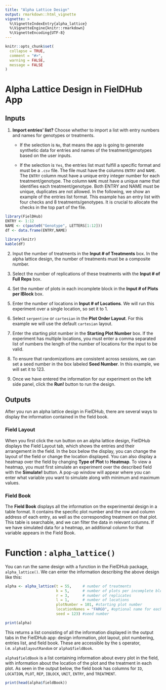 ```yaml
---
title: "Alpha Lattice Design"
output: rmarkdown::html_vignette
vignette: >
  %\VignetteIndexEntry{alpha_lattice}
  %\VignetteEngine{knitr::rmarkdown}
  %\VignetteEncoding{UTF-8}
---
```


```r
knitr::opts_chunk$set(
  collapse = TRUE,
  comment = "#>",
  warning = FALSE, 
  message = FALSE
)
```

# Alpha Lattice Design in FielDHub App

## Inputs
1. **Import entries' list?** Choose whether to import a list with entry numbers and names for genotypes or treatments.
    * If the selection is `No`, that means the app is going to generate synthetic data for entries and names of the treatment/genotypes based on the user inputs.

    * If the selection is `Yes`, the entries list must fulfill a specific format and must be a `.csv` file. The file must have the columns `ENTRY` and `NAME`. The `ENTRY` column must have a unique entry integer number for each treatment/genotype. The column `NAME` must have a unique name that identifies each treatment/genotype. Both ENTRY and NAME must be unique, duplicates are not allowed. In the following, we show an example of the entries list format. This example has an entry list with four checks and 8 treatments/genotypes. It is crucial to allocate the checks in the top part of the file.

```r
library(FielDHub)
ENTRY <- 1:12
NAME <- c(paste0("Genotype", LETTERS[1:12]))
df <- data.frame(ENTRY,NAME)
```

```r
library(knitr)
kable(df)
```

2. Input the number of treatments in the **Input # of Treatments** box. In the alpha lattice design, the number of treatments must be a composite number.

3. Select the number of replications of these treatments with the **Input # of Full Reps** box. 

4. Set the number of plots in each incomplete block in the **Input # of Plots per IBlock** box.

5. Enter the number of locations in **Input # of Locations**. We will run this experiment over a single location, so set it to 1.

6. Select `serpentine` or `cartesian` in the **Plot Order Layout**. For this example we will use the default `cartesian` layout.

7. Enter the starting plot number in the **Starting Plot Number** box. If the experiment has multiple locations, you must enter a comma separated list of numbers the length of the number of locations for the input to be valid. 

8. To ensure that randomizations are consistent across sessions, we can set a seed number in the box labeled **Seed Number**. In this example, we will set it to 123. 

9. Once we have entered the information for our experiment on the left side panel, click the **Run!** button to run the design.

## Outputs
After you run an alpha lattice design in FielDHub, there are several ways to display the information contained in the field book. 

### Field Layout
When you first click the run button on an alpha lattice design, FielDHub displays the Field Layout tab, which shows the entries and their arrangement in the field. In the box below the display, you can change the layout of the field or change the location displayed. 
You can also display a heatmap over the field by changing **Type of Plot** to **Heatmap**. To view a heatmap, you must first simulate an experiment over the described field with the **Simulate!** button. A pop-up window will appear where you can enter what variable you want to simulate along with minimum and maximum values. 

### Field Book
The **Field Book** displays all the information on the experimental design in a table format. It contains the specific plot number and the row and column address of each entry, as well as the corresponding treatment on that plot. This table is searchable, and we can filter the data in relevant columns. If we have simulated data for a heatmap, an additional column for that variable appears in the Field Book. 

# Function : `alpha_lattice()`

You can run the same design with a function in the FielDHub package, `alpha_lattice()`. We can enter the information describing the above design like this:
```r
alpha <- alpha_lattice(t = 55,     # number of treatments
                       k = 5,      # number of plots per incomplete block
                       r = 3,      # number of replicates
                       l = 1,      # number of locations
                       plotNumber = 101, #starting plot number
                       locationNames = "FARGO", #optional name for each location
                       seed = 123) #seed number
```
```r
print(alpha)
```
This returns a list consisting of all the information displayed in the output tabs in the FielDHub app: design information, plot layout, plot numbering, entries list, and field book. These are accessible by the `$` operator, i.e. `alpha$layoutRandom` or `alpha$fieldBook`. 

`alpha$fieldBook` is a list containing information about every plot in the field, with information about the location of the plot and the treatment in each plot. As seen in the output below, the field book has columns for `ID`, `LOCATION`, `PLOT`, `REP`, `IBLOCK`, `UNIT`, `ENTRY`, and `TREATMENT`.
```r
print(head(alpha$fieldBook))
```

